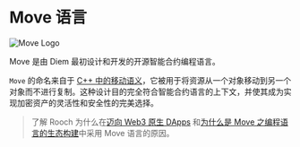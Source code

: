 # Move 语言


![Move Logo](/docs/move-logo.png)

Move 是由 Diem 最初设计和开发的开源智能合约编程语言。

`Move` 的命名来自于 [C++ 中的移动语义](https://stackoverflow.com/questions/3106110/what-is-move-semantics)，它被用于将资源从一个对象移动到另一个对象而不进行复制。这种设计目的完全符合智能合约语言的上下文，并使其成为实现加密资产的灵活性和安全性的完美选择。

> 了解 Rooch 为什么在[迈向 Web3 原生 DApps](/blog/towards-web3-native-dapps#move-language) 和[为什么是 Move 之编程语言的生态构建](/blog/why-move-ecosystem)中采用 Move 语言的原因。
